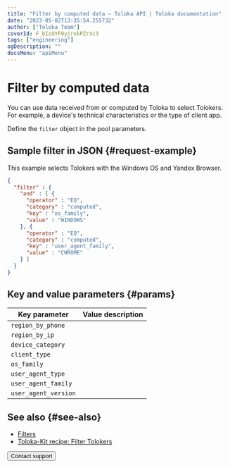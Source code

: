 ```yaml
---
title: "Filter by computed data — Toloka API | Toloka documentation"
date: "2023-05-02T13:35:54.255732"
author: ["Toloka Team"]
coverId: F_bIcOYF9yjrxkPZrXc3
tags: ["engineering"]
ogDescription: ""
docsMenu: "apiMenu"
---
```



# Filter by computed data

You can use data received from or computed by Toloka to select Tolokers. For example, a device's technical characteristics or the type of client app.

Define the `filter` object in the pool parameters.

## Sample filter in JSON {#request-example}

This example selects Tolokers with the Windows OS and Yandex Browser.

```json
{
  "filter" : {
    "and" : [ {
      "operator" : "EQ",
      "category" : "computed",
      "key" : "os_family",
      "value" : "WINDOWS"
    }, {
      "operator" : "EQ",
      "category" : "computed",
      "key" : "user_agent_family",
      "value" : "CHROME"
    } ]
  }
}
```

## Key and value parameters {#params}

Key parameter | Value description
----- | -----
`region_by_phone` | <FilterComputedTable1/>
`region_by_ip` | <FilterComputedTable2/>
`device_category` | <FilterComputedTable3/>
`client_type` | <FilterComputedTable4/>
`os_family` | <FilterComputedTable5/>
`user_agent_type` | <FilterComputedTable6/>
`user_agent_family` | <FilterComputedTable7/>
`user_agent_version` | <FilterComputedTable8/>

## See also {#see-also}

- [Filters](/docs/guide/filters)
- [Toloka-Kit recipe: Filter Tolokers](/docs/toloka-kit/recipes/filter-tolokers/)

<Button themeColor="light" view="default" size="l" type="link" url="/docs/guide/troubleshooting/support?form-source=api-filter-computed">Contact support</Button>